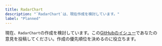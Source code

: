 ```yaml
---
title: RadarChart
description: "`RadarChart`は、現在作成を検討しています。"
label: "Planned"
---
```


現在、`RadarChart`の作成を検討しています。この[GitHubのイシュー](https://github.com/yamada-ui/yamada-ui/issues/502)であなたの意見を投稿してください。作成の優先順位を決めるのに役立ちます。
